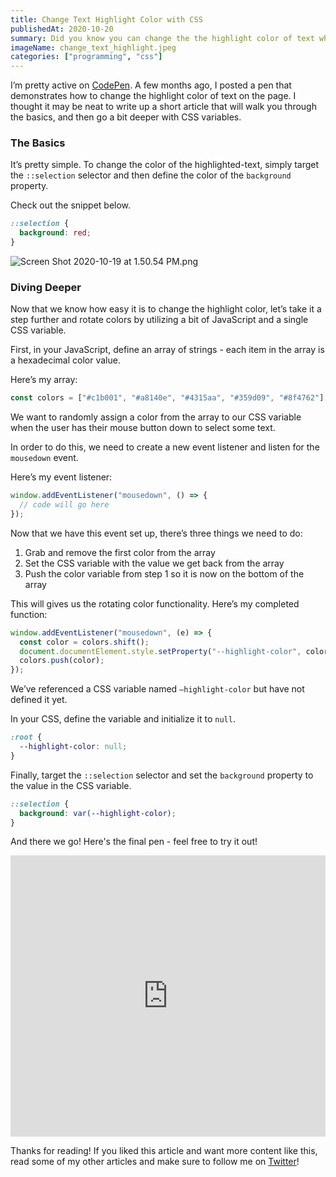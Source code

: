 ---
title: Change Text Highlight Color with CSS
publishedAt: 2020-10-20
summary: Did you know you can change the the highlight color of text when selected? Yep! Let me show you how!
imageName: change_text_highlight.jpeg
categories: ["programming", "css"]
---

I’m pretty active on [CodePen](https://codepen.io/braydoncoyer). A few months ago, I posted a pen that demonstrates how to change the highlight color of text on the page. I thought it may be neat to write up a short article that will walk you through the basics, and then go a bit deeper with CSS variables.

### The Basics

It’s pretty simple. To change the color of the highlighted-text, simply target the `::selection` selector and then define the color of the `background` property.

Check out the snippet below.

```css
::selection {
  background: red;
}
```

![Screen Shot 2020-10-19 at 1.50.54 PM.png](https://cdn.hashnode.com/res/hashnode/image/upload/v1603133500951/VLi0gmQvi.png)

### Diving Deeper

Now that we know how easy it is to change the highlight color, let’s take it a step further and rotate colors by utilizing a bit of JavaScript and a single CSS variable.

First, in your JavaScript, define an array of strings - each item in the array is a hexadecimal color value.

Here’s my array:

```js
const colors = ["#c1b001", "#a8140e", "#4315aa", "#359d09", "#8f4762"];
```

We want to randomly assign a color from the array to our CSS variable when the user has their mouse button down to select some text.

In order to do this, we need to create a new event listener and listen for the `mousedown` event.

Here’s my event listener:

```js
window.addEventListener("mousedown", () => {
  // code will go here
});
```

Now that we have this event set up, there’s three things we need to do:

1. Grab and remove the first color from the array
2. Set the CSS variable with the value we get back from the array
3. Push the color variable from step 1 so it is now on the bottom of the array

This will gives us the rotating color functionality.
Here’s my completed function:

```js
window.addEventListener("mousedown", (e) => {
  const color = colors.shift();
  document.documentElement.style.setProperty("--highlight-color", color);
  colors.push(color);
});
```

We’ve referenced a CSS variable named `—highlight-color` but have not defined it yet.

In your CSS, define the variable and initialize it to `null`.

```css
:root {
  --highlight-color: null;
}
```

Finally, target the `::selection` selector and set the `background` property to the value in the CSS variable.

```css
::selection {
  background: var(--highlight-color);
}
```

And there we go! Here's the final pen - feel free to try it out!

<iframe
  height="450"
  width="100%"
  scrolling="no"
  title="🎨  Text Highlight Color Change  🎨 "
  src="https://codepen.io/braydoncoyer/embed/YzwgJZr?height=265&theme-id=light&default-tab=html,result"
  frameborder="no"
  loading="lazy"
  allowtransparency="true"
  allowFullScreen={true}
>
  See the Pen{" "}
  <a href="https://codepen.io/braydoncoyer/pen/YzwgJZr">
    🎨 Text Highlight Color Change 🎨{" "}
  </a>{" "}
  by Braydon Coyer (<a href="https://codepen.io/braydoncoyer">@braydoncoyer</a>)
  on <a href="https://codepen.io">CodePen</a>.
</iframe>

Thanks for reading! If you liked this article and want more content like this, read some of my other articles and make sure to follow me on [Twitter](https://twitter.com/BraydonCoyer)!
